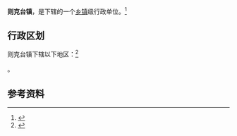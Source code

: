 {{中国乡级行政区|65/40/25/101/000}}

'''则克台镇'''，是{{PRC admin/fullname|65/40/25/101/000|3}}下辖的一个[[乡镇|乡镇]]级行政单位。<ref>{{PRC admin/ref sgc|{{PRC admin/parent|65/40/25/101/000}}}}</ref>

== 行政区划 ==

则克台镇下辖以下地区：<ref>{{PRC admin/ref sgc|65/40/25/101/000}}</ref>

{{PRC admin/children|65/40/25/101/000}}。

== 参考资料 ==

{{reflist}}

{{行政区划小作品}}
{{PRC admin/navcat|65/40/25/101/000}}